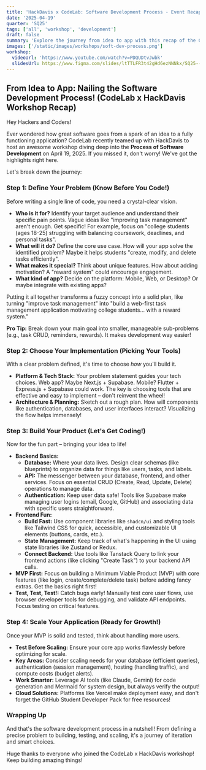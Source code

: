 ```yaml
---
title: 'HackDavis x CodeLab: Software Development Process - Event Recap'
date: '2025-04-19'
quarter: 'SQ25'
tags: ['all', 'workshop', 'development']
draft: false
summary: 'Explore the journey from idea to app with this recap of the CodeLab x HackDavis workshop! Learn the key steps of the software development process, including defining problems, choosing tools, building an MVP, and scaling your application.'
images: ['/static/images/workshops/soft-dev-process.png']
workshop:
  videoUrl: 'https://www.youtube.com/watch?v=PDQUDtvJwbk'
  slidesUrl: https://www.figma.com/slides/ltTTLFR3t42gHd6ezNNNkx/SQ25--HackDavis-Workshop?node-id=6-40&t=varItJa0q9RED0XA-1
---
```


## From Idea to App: Nailing the Software Development Process! (CodeLab x HackDavis Workshop Recap)

Hey Hackers and Coders!

Ever wondered how great software goes from a spark of an idea to a fully functioning application? CodeLab recently teamed up with HackDavis to host an awesome workshop diving deep into the **Process of Software Development** on April 19, 2025. If you missed it, don't worry! We've got the highlights right here.

Let's break down the journey:

### Step 1: Define Your Problem (Know Before You Code!)

Before writing a single line of code, you need a crystal-clear vision.

* **Who is it for?** Identify your target audience and understand their specific pain points. Vague ideas like "improving task management" aren't enough. Get specific! For example, focus on "college students (ages 18-25) struggling with balancing coursework, deadlines, and personal tasks".
* **What will it do?** Define the core use case. How will your app solve the identified problem? Maybe it helps students "create, modify, and delete tasks efficiently".
* **What makes it special?** Think about unique features. How about adding motivation? A "reward system" could encourage engagement.
* **What kind of app?** Decide on the platform: Mobile, Web, or Desktop? Or maybe integrate with existing apps?

Putting it all together transforms a fuzzy concept into a solid plan, like turning "improve task management" into "build a web-first task management application motivating college students... with a reward system."

**Pro Tip:** Break down your main goal into smaller, manageable sub-problems (e.g., task CRUD, reminders, rewards). It makes development way easier!

### Step 2: Choose Your Implementation (Picking Your Tools)

With a clear problem defined, it's time to choose *how* you'll build it.

* **Platform & Tech Stack:** Your problem statement guides your tech choices. Web app? Maybe Next.js + Supabase. Mobile? Flutter + Express.js + Supabase could work. The key is choosing tools that are effective and easy to implement – don't reinvent the wheel!
* **Architecture & Planning:** Sketch out a rough plan. How will components like authentication, databases, and user interfaces interact? Visualizing the flow helps immensely!

### Step 3: Build Your Product (Let's Get Coding!)

Now for the fun part – bringing your idea to life!

* **Backend Basics:**
    * **Database:** Where your data lives. Design clear schemas (like blueprints) to organize data for things like users, tasks, and labels.
    * **API:** The messenger between your database, frontend, and other services. Focus on essential CRUD (Create, Read, Update, Delete) operations to manage data.
    * **Authentication:** Keep user data safe! Tools like Supabase make managing user logins (email, Google, GitHub) and associating data with specific users straightforward.
* **Frontend Fun:**
    * **Build Fast:** Use component libraries like `shadcn/ui` and styling tools like Tailwind CSS for quick, accessible, and customizable UI elements (buttons, cards, etc.).
    * **State Management:** Keep track of what's happening in the UI using state libraries like Zustand or Redux.
    * **Connect Backend:** Use tools like Tanstack Query to link your frontend actions (like clicking "Create Task") to your backend API calls.
* **MVP First:** Focus on building a Minimum Viable Product (MVP) with core features (like login, create/complete/delete task) before adding fancy extras. Get the basics right first!
* **Test, Test, Test!:** Catch bugs early! Manually test core user flows, use browser developer tools for debugging, and validate API endpoints. Focus testing on critical features.

### Step 4: Scale Your Application (Ready for Growth!)

Once your MVP is solid and tested, think about handling more users.

* **Test Before Scaling:** Ensure your core app works flawlessly before optimizing for scale.
* **Key Areas:** Consider scaling needs for your database (efficient queries), authentication (session management), hosting (handling traffic), and compute costs (budget alerts).
* **Work Smarter:** Leverage AI tools (like Claude, Gemini) for code generation and Mermaid for system design, but always verify the output!
* **Cloud Solutions:** Platforms like Vercel make deployment easy, and don't forget the GitHub Student Developer Pack for free resources!

### Wrapping Up

And that's the software development process in a nutshell! From defining a precise problem to building, testing, and scaling, it's a journey of iteration and smart choices.

Huge thanks to everyone who joined the CodeLab x HackDavis workshop! Keep building amazing things!
